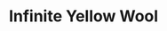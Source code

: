 ---
title: "Infinite Yellow Wool"
images:
  color: "MUfCHtba5zu7Ud39sGOC2wXIL30kZBvz4gMRTOldixcq8FWG"
  item: "MUfCHtba5zu7lt91eK6TWN4q8iYxm9JDjynBfHzd3MkGrab5"
type: "magic/infinite"
crate: "wool"
unmodifiable: true
winChance: 6
---